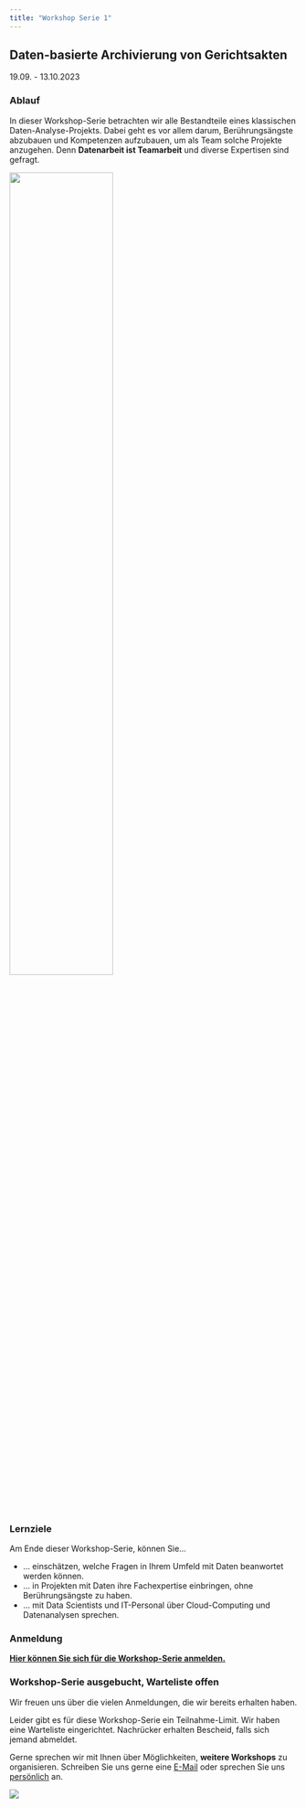 ```yaml
---
title: "Workshop Serie 1"
---
```


## Daten-basierte Archivierung von Gerichtsakten

19.09. - 13.10.2023


### Ablauf
In dieser Workshop-Serie betrachten wir alle Bestandteile eines klassischen 
Daten-Analyse-Projekts. Dabei geht es vor allem darum, Berührungsängste abzubauen
und Kompetenzen aufzubauen, um als Team solche Projekte anzugehen. Denn 
**Datenarbeit ist Teamarbeit** und diverse Expertisen sind gefragt.

![](icons/Ablauf-Workshop-Serie.jpg){width=60% fig-align="center" fig-alt="Frage Definieren, Analysestrategie finden, Daten erfassen, Daten betrachten + bereinigen, Daten analysieren, Ergebnisse aufbereiten + präsentieren, Entscheidungen treffen"}

::: {.callout-tip}
### Lernziele
Am Ende dieser Workshop-Serie, können Sie...

* ... einschätzen, welche Fragen in Ihrem Umfeld mit Daten beanwortet werden können.
* ... in Projekten mit Daten ihre Fachexpertise einbringen, ohne Berührungsängste zu haben.
* ... mit Data Scientists und IT-Personal über Cloud-Computing und Datenanalysen sprechen.

:::

### Anmeldung
[**Hier können Sie sich für die Workshop-Serie anmelden.**](https://pretix.eu/berd/adabayern-2023/)

::: {.callout-note}
### Workshop-Serie ausgebucht, Warteliste offen
Wir freuen uns über die vielen Anmeldungen, die wir bereits erhalten haben.

Leider gibt es für diese Workshop-Serie ein Teilnahme-Limit. Wir haben eine
Warteliste eingerichtet. Nachrücker erhalten Bescheid, falls sich jemand abmeldet.

Gerne sprechen wir
mit Ihnen über Möglichkeiten, **weitere Workshops** zu organisieren. Schreiben Sie
uns gerne eine [E-Mail](mailto:data-analytics@stat.uni-muenchen.de) oder sprechen
Sie uns [persönlich](/team.html) an. 
:::

![](../../icons/Logos.png) 
